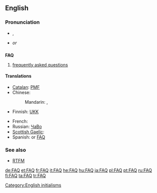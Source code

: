 {{selfref|For the Wiktionary FAQ, see [[Help:FAQ]].}}
==English==

===Pronunciation===
* {{a|UK|US}} {{IPA|/ɛf.eɪ.kjuː/|/fæk/}}, {{SAMPA|/Ef.eI.jku:/|/f{k/}}
* {{rhymes|uː}} ''or'' {{rhymes|æk}}

==={{acronym}}===
{{wikipedia}}
'''FAQ'''

# [[frequently asked questions]]

====Translations====
{{trans-top|acronym for Frequently Asked Questions}}
* [[Catalan]]: [[PMF]]
* Chinese:
*: Mandarin: {{i|abbreviation}} {{t|cmn|問答集|sc=Hani}}, {{t|cmn|问答集|tr=wèndájí|sc=Hani}}
* Finnish: [[UKK]]
{{trans-mid}}
* French: {{t+|fr|FAQ}}
* Russian: [[ЧаВо]]
* [[Scottish Gaelic]]: {{t|gd|CÀBHA}}
* Spanish: {{t-|es|PUF|f|p}} or [[FAQ]]
{{trans-bottom}}

===See also===
* [[RTFM]]

[[Category:English initialisms]]

[[de:FAQ]]
[[et:FAQ]]
[[fr:FAQ]]
[[it:FAQ]]
[[he:FAQ]]
[[hu:FAQ]]
[[ja:FAQ]]
[[pl:FAQ]]
[[pt:FAQ]]
[[ru:FAQ]]
[[fi:FAQ]]
[[ta:FAQ]]
[[tr:FAQ]]